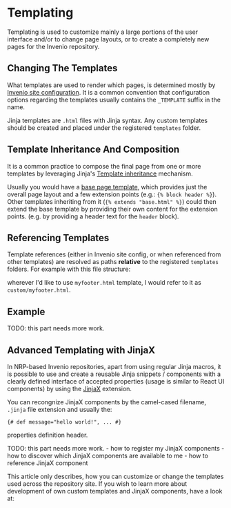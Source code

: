 
# Templating <Difficulty level="intermediate" />

Templating is used to customize mainly a large portions of the user interface and/or
to change page layouts, or to create a completely new pages for the Invenio repository.

## Changing The Templates

What templates are used to render which pages, is determined mostly by [Invenio site configuration](/customize/branding/theme#modifying-invenio-configuration).
It is a common convention that configuration options regarding the templates usually contains the `_TEMPLATE` suffix in the name.

Jinja templates are `.html` files with Jinja syntax. Any custom templates should be created and placed under the registered `templates` folder.

## Template Inheritance And Composition

It is a common practice to compose the final page from one or more templates by leveraging Jinja's [Template inheritance](https://jinja.palletsprojects.com/en/stable/templates/#template-inheritance) mechanism.

Usually you would have a [base page template](https://github.com/inveniosoftware/invenio-theme/blob/master/invenio_theme/templates/invenio_theme/page.html), which provides just the overall page layout and a few extension points (e.g.: `{% block header %}`).
Other templates inheriting from it (`{% extends "base.html" %}`) could then extend the base template by providing their own content for the extension points. (e.g. by providing a header text for the `header` block).

## Referencing Templates

Template references (either in Invenio site config, or when referenced from other templates) are resolved as paths **relative** to the registered `templates` folders.
For example with this file structure:

<FileTree>
  <FileTree.Folder name="myrepo" defaultOpen>
    <FileTree.Folder name="ui" defaultOpen>
        <FileTree.Folder name="branding" defaultOpen>
            <FileTree.Folder name="semantic-ui" defaultOpen>
              <FileTree.Folder name="templates" defaultOpen>
                <FileTree.Folder name="custom" defaultOpen>
                    <FileTree.File name="myfooter.html"/>
                </FileTree.Folder>
                </FileTree.Folder>
            </FileTree.Folder>
        </FileTree.Folder>
    </FileTree.Folder>
  </FileTree.Folder>
</FileTree>

wherever I'd like to use `myfooter.html` template, I would refer to it as `custom/myfooter.html`.

## Example

<Callout type="info">
TODO: this part needs more work.
</Callout>


## Advanced Templating with JinjaX

In NRP-based Invenio repositories, apart from using regular Jinja macros, it is possible to
use and create a reusable Jinja snippets / components with a clearly defined interface of accepted
properties (usage is similar to React UI components) by using the [JinjaX](https://github.com/jpsca/jinjax) extension.

You can recongnize JinjaX components by the camel-cased filename, `.jinja` file extension and usually the:
```jinja
{# def message="hello world!", ... #}
```
properties definition header.

<Callout type="info">
TODO: this part needs more work.
- how to register my JinjaX components
- how to discover which JinjaX components are available to me
- how to reference JinjaX component
</Callout>

This article only describes, how you can customize or change the templates used across the
repository site. If you wish to learn more about development of own custom templates and JinjaX
components, have a look at:

<Cards>
  <Card
    title="Front-end Development"
    href="/develop/frontend"
  />
</Cards>

